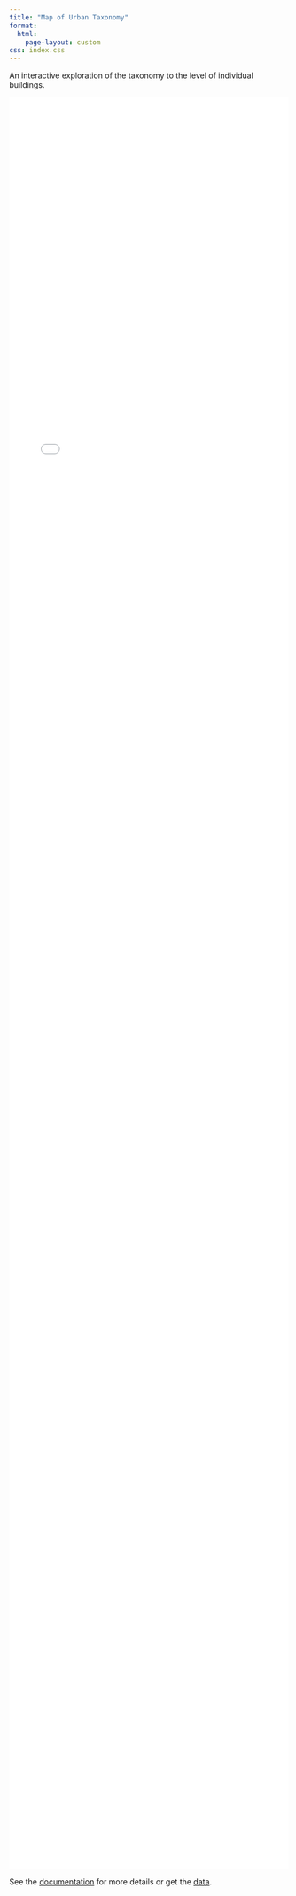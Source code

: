 ```yaml
---
title: "Map of Urban Taxonomy"
format:
  html:
    page-layout: custom
css: index.css
---
```


An interactive exploration of the taxonomy to the level of individual buildings.

```{=html}
<div style="height: 80vh; width: 100%;">
<iframe src="./tiles.html" width="100%" height="100%" style="border: none;"></iframe>
</div>
```

See the [documentation](docs.ipynb) for more details or get the [data](data.qmd).